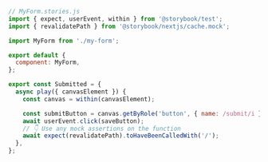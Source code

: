 ```js
// MyForm.stories.js
import { expect, userEvent, within } from '@storybook/test';
import { revalidatePath } from '@storybook/nextjs/cache.mock';

import MyForm from './my-form';

export default {
  component: MyForm,
};

export const Submitted = {
  async play({ canvasElement }) {
    const canvas = within(canvasElement);

    const submitButton = canvas.getByRole('button', { name: /submit/i });
    await userEvent.click(saveButton);
    // 👇 Use any mock assertions on the function
    await expect(revalidatePath).toHaveBeenCalledWith('/');
  },
};
```
